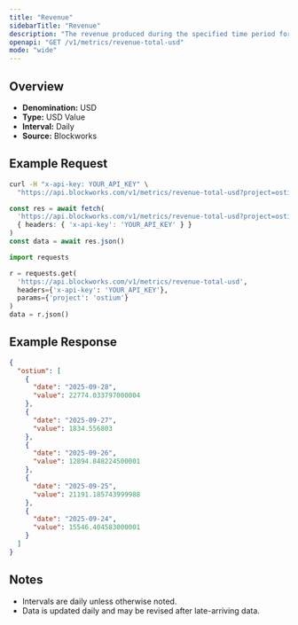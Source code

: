 ```yaml
---
title: "Revenue"
sidebarTitle: "Revenue"
description: "The revenue produced during the specified time period for given project."
openapi: "GET /v1/metrics/revenue-total-usd"
mode: "wide"
---
```


## Overview

- **Denomination:** USD
- **Type:** USD Value
- **Interval:** Daily
- **Source:** Blockworks

## Example Request

<CodeGroup>

```bash cURL
curl -H "x-api-key: YOUR_API_KEY" \
  "https://api.blockworks.com/v1/metrics/revenue-total-usd?project=ostium"
```

```typescript TypeScript
const res = await fetch(
  'https://api.blockworks.com/v1/metrics/revenue-total-usd?project=ostium',
  { headers: { 'x-api-key': 'YOUR_API_KEY' } }
)
const data = await res.json()
```

```python Python
import requests

r = requests.get(
  'https://api.blockworks.com/v1/metrics/revenue-total-usd',
  headers={'x-api-key': 'YOUR_API_KEY'},
  params={'project': 'ostium'}
)
data = r.json()
```

</CodeGroup>

## Example Response

```json
{
  "ostium": [
    {
      "date": "2025-09-28",
      "value": 22774.033797000004
    },
    {
      "date": "2025-09-27",
      "value": 1834.556803
    },
    {
      "date": "2025-09-26",
      "value": 12894.848224500001
    },
    {
      "date": "2025-09-25",
      "value": 21191.185743999988
    },
    {
      "date": "2025-09-24",
      "value": 15546.404583000001
    }
  ]
}
```

## Notes
- Intervals are daily unless otherwise noted.
- Data is updated daily and may be revised after late-arriving data.